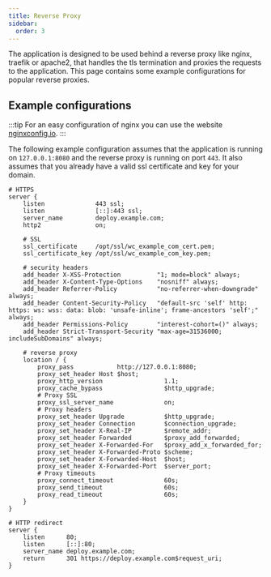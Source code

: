 ```yaml
---
title: Reverse Proxy
sidebar:
  order: 3
---
```


The application is designed to be used behind a reverse proxy like nginx, traefik or apache2, that handles the tls termination and proxies the requests to the application.
This page contains some example configurations for popular reverse proxies.

## Example configurations

<Tabs>
<TabItem label="nginx">

:::tip
For an easy configuration of nginx you can use the website <a href="https://nginxconfig.io/" target="_blank" rel="noopener noreferrer">nginxconfig.io</a>.
:::

The following example configuration assumes that the application is running on `127.0.0.1:8080` and the reverse proxy is running on port `443`.
It also assumes that you already have a valid ssl certificate and key for your domain.

```nginx title="deploy.example.com.conf"
# HTTPS
server {
    listen              443 ssl;
    listen              [::]:443 ssl;
    server_name         deploy.example.com;
    http2               on;

    # SSL
    ssl_certificate     /opt/ssl/wc_example_com_cert.pem;
    ssl_certificate_key /opt/ssl/wc_example_com_key.pem;

    # security headers
    add_header X-XSS-Protection          "1; mode=block" always;
    add_header X-Content-Type-Options    "nosniff" always;
    add_header Referrer-Policy           "no-referrer-when-downgrade" always;
    add_header Content-Security-Policy   "default-src 'self' http: https: ws: wss: data: blob: 'unsafe-inline'; frame-ancestors 'self';" always;
    add_header Permissions-Policy        "interest-cohort=()" always;
    add_header Strict-Transport-Security "max-age=31536000; includeSubDomains" always;

    # reverse proxy
    location / {
        proxy_pass            http://127.0.0.1:8080;
        proxy_set_header Host $host;
        proxy_http_version                 1.1;
        proxy_cache_bypass                 $http_upgrade;
        # Proxy SSL
        proxy_ssl_server_name              on;
        # Proxy headers
        proxy_set_header Upgrade           $http_upgrade;
        proxy_set_header Connection        $connection_upgrade;
        proxy_set_header X-Real-IP         $remote_addr;
        proxy_set_header Forwarded         $proxy_add_forwarded;
        proxy_set_header X-Forwarded-For   $proxy_add_x_forwarded_for;
        proxy_set_header X-Forwarded-Proto $scheme;
        proxy_set_header X-Forwarded-Host  $host;
        proxy_set_header X-Forwarded-Port  $server_port;
        # Proxy timeouts
        proxy_connect_timeout              60s;
        proxy_send_timeout                 60s;
        proxy_read_timeout                 60s;
    }
}

# HTTP redirect
server {
    listen      80;
    listen      [::]:80;
    server_name deploy.example.com;
    return      301 https://deploy.example.com$request_uri;
}
```
</TabItem>
</Tabs>